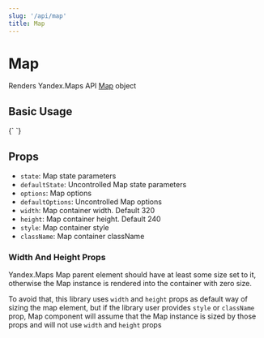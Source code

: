 ```yaml
---
slug: '/api/map'
title: Map
---
```



# Map

Renders Yandex.Maps API [Map][map] object

## Basic Usage

<Canvas>
  {`
    <YMaps>
        <Map defaultState={{ center: [55.751574, 37.573856], zoom: 9 }} />
    </YMaps>
`}
</Canvas>

## Props

- `state`: Map state parameters
- `defaultState`: Uncontrolled Map state parameters
- `options`: Map options
- `defaultOptions`: Uncontrolled Map options
- `width`: Map container width. Default 320
- `height`: Map container height. Default 240
- `style`: Map container style
- `className`: Map container className

### Width And Height Props

Yandex.Maps Map parent element should have at least some size set to it,
otherwise the Map instance is rendered into the container with zero size.

To avoid that, this library uses `width` and `height` props as default way of
sizing the map element, but if the library user provides `style` or `className`
prop, Map component will assume that the Map instance is sized by those props
and will not use `width` and `height` props

[map]: https://tech.yandex.com/maps/doc/jsapi/2.1/ref/reference/Map-docpage/
